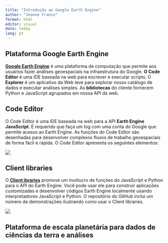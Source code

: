 ---
title: "Introdução ao Google Earth Engine"
author: "Jeanne Franco"
format: html
editor: visual
date: today
lang: pt
---

## Plataforma Google Earth Engine

[**Google Earth Engine**](https://earthengine.google.com/) é uma plataforma de computação que permite aos usuários fazer análises geoespaciais na infraestrutura do Google. **O Code Editor** é uma IDE baseada na web para escrever e executar scripts. O **Explorer** é um aplicativo da Web leve para explorar nosso catálogo de dados e executar análises simples. As **bibliotecas** do cliente fornecem Python e JavaScript agrupados em nossa API da web.

## Code Editor

O Code Editor é uma IDE baseada na web para a API **Earth Engine JavaScript**. É requerido que faça um log com uma conta do Google que permite acesso ao Earth Engine. As funções do Code Editor são desenhadas para desenvolver complexos fluxos de trabalho geoespaciais de forma fácil e rápida. O Code Editor apresenta os seguintes elementos:

![](annotated_playground.png)

## Client libraries

O [**Client ibraries**](https://github.com/google/earthengine-api) promove um invólucro de funções do JavaScript e Python para o API do Earth Engine. Você pode usar ele para construir aplicações customizadas e desenvolver códigos Earth Engine localmente usando interpretadores JavaScript e Python. O repositório do GitHub inclui um número de demonstrações ilustrando como usar o Client libraries.

![](trendy_lights.jpg)

## Plataforma de escala planetária para dados de ciências da terra e análises
